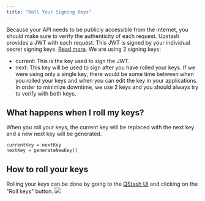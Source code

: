 ```yaml
---
title: "Roll Your Signing Keys"
---
```

Because your API needs to be publicly accessible from the internet, you should
make sure to verify the authenticity of each request.
Upstash provides a JWT with each request. This JWT is signed by your individual
secret signing keys. [Read more](/qstash/howto/signature).
We are using 2 signing keys:
- current: This is the key used to sign the JWT.
- next: This key will be used to sign after you have rolled your keys.
If we were using only a single key, there would be some time between when you
rolled your keys and when you can edit the key in your applications. In order to
minimize downtime, we use 2 keys and you should always try to verify with both
keys.
## What happens when I roll my keys?
When you roll your keys, the current key will be replaced with the next key and
a new next key will be generated.
```
currentKey = nextKey
nextKey = generateNewKey()
```
## How to roll your keys
Rolling your keys can be done by going to the
[QStash UI](https://console.upstash.com/qstash) and clicking on the "Roll keys"
button.
![](/img/qstash/roll_keys.png)